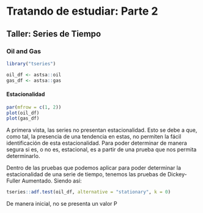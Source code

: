# Tratando de estudiar: Parte 2

## Taller: Series de Tiempo

### Oil and Gas

```r
library("tseries")

oil_df <- astsa::oil
gas_df <- astsa::gas
```


#### Estacionalidad

```r
par(mfrow = c(1, 2))
plot(oil_df)
plot(gas_df)
```

A primera vista, las series no presentan estacionalidad. Esto se debe a que, como tal, la presencia de una tendencia en estas, no permiten la fácil identificación de esta estacionalidad. Para poder determinar de manera segura si es, o no es, estacional, es a partir de una prueba que nos permita determinarlo.

Dentro de las pruebas que podemos aplicar para poder determinar la estacionalidad de una serie de tiempo, tenemos las pruebas de Dickey-Fuller Aumentado. Siendo así:

```r
tseries::adf.test(oil_df, alternative = "stationary", k = 0)
```

De manera inicial, no se presenta un valor P
